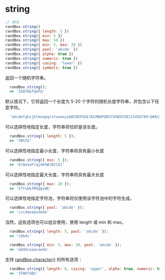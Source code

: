 # string

```js
// 用法
randBox.string()
randBox.string({ length: 5 })
randBox.string({ min: 5 })
randBox.string({ max: 50 })
randBox.string({ min: 5, max: 20 })
randBox.string({ pool: 'abcde' })
randBox.string({ alpha: true })
randBox.string({ numeric: true })
randBox.string({ casing: 'lower' })
randBox.string({ symbols: true })
```

返回一个随机字符串。

```js
  randBox.string();
  => 'Z&Q78&fqkPq'
```

默认情况下，它将返回一个长度为 5-20 个字符的随机长度字符串，并包含以下任意字符。

```js
  'abcdefghijklmnopqrstuvwxyzABCDEFGHIJKLMNOPQRSTUVWXYZ0123456789!@#$%^&*()[]'
```

可以选择性地指定长度，字符串将恰好是该长度。

```js
  randBox.string({ length: 5 });
  => 'YN%fG'
```

可以选择性地指定最小长度，字符串将具有最小长度

```js
  randBox.string({ min: 5 });
  => '6(Ow1wF)qjUm%W)B2[Q]'
```

可以选择性地指定最大长度，字符串将具有最大长度

```js
  randBox.string({ max: 20 });
  => 'k7fubkfMS@gs#E'
```

可以选择性地指定字符池，字符串将仅使用该字符池中的字符生成。

```js
  randBox.string({ pool: 'abcde' });
  => 'cccdeeabedebb'
```

当然，这些选项也可以组合使用，使用 length 或 min 和 max。

```js
  randBox.string({ length: 5, pool: 'abcde' });
  => 'cbbdc'
```

```js
  randBox.string({ min: 5, max: 20, pool: 'abcde' });
  => 'ebddceaaceeda'
```

支持 [randBox.character()](./character.md) 的所有选项：

```js
  randBox.string({ length: 8, casing: 'upper', alpha: true, numeric: true });
  => '3THK7GB1'
```
